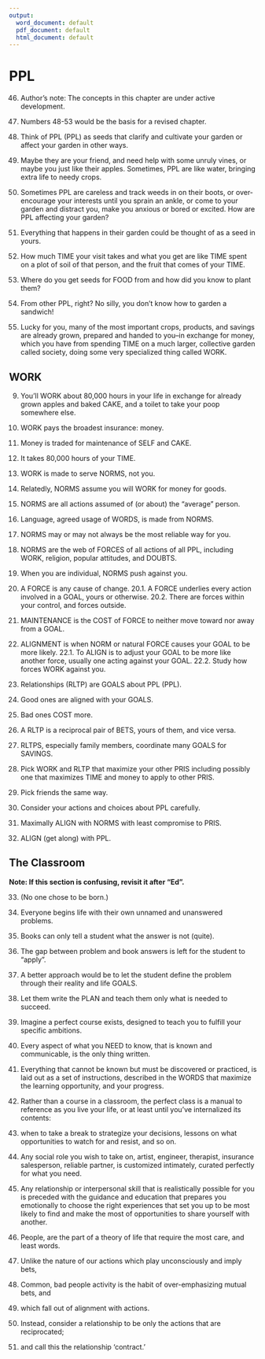 ```yaml
---
output:
  word_document: default
  pdf_document: default
  html_document: default
---
```


# PPL  

46. Author's note: The concepts in this chapter are under active development. 
47. Numbers 48-53 would be the basis for a revised chapter. 

1.	Think of PPL (PPL) as seeds that clarify and cultivate your garden or 
affect your garden in other ways.
2.	Maybe they are your friend, and need help with some unruly vines, or 
maybe you just like their apples. Sometimes, PPL are like water, 
bringing extra life to needy crops. 
3.	Sometimes PPL are careless and track weeds in on their boots, or over-
encourage your interests until you sprain an ankle, or come to your 
garden and distract you, make you anxious or bored or excited. How 
are PPL affecting your garden?
4.	Everything that happens in their garden could be thought of as a seed 
in yours.
5.	How much TIME your visit takes and what you get are like TIME spent 
on a plot of soil of that person, and the fruit that comes of your TIME.

6.	Where do you get seeds for FOOD from and how did you know to 
plant them? 
7.	From other PPL, right? No silly, you don't know how to garden a 
sandwich! 
8.	Lucky for you, many of the most important crops, products, and 
savings are already grown, prepared and handed to you--in exchange 
for money, which you have from spending TIME on a much larger, 
collective garden called society, doing some very specialized thing 
called WORK. 

## WORK  

9.	You'll WORK about 80,000 hours in your life in exchange for already 
grown apples and baked CAKE, and a toilet to take your poop 
somewhere else.

10.	WORK pays the broadest insurance: money. 
11.	Money is traded for maintenance of SELF and CAKE. 
12.	It takes 80,000 hours of your TIME.
13.	WORK is made to serve NORMS, not you.

14.	Relatedly, NORMS assume you will WORK for money for goods. 
15.	NORMS are all actions assumed of (or about) the "average" person.
16.	Language, agreed usage of WORDS, is made from NORMS.
17.	NORMS may or may not always be the most reliable way for you.
18.	NORMS are the web of FORCES of all actions of all PPL, including 
WORK, religion, popular attitudes, and DOUBTS.
19.	When you are individual, NORMS push against you.

20.	A FORCE is any cause of change. 
20.1.	A FORCE underlies every action involved in a GOAL, yours or 
otherwise.
20.2.	There are forces within your control, and forces outside.
21.	MAINTENANCE is the COST of FORCE to neither move toward nor 
away from a GOAL. 
22.	ALIGNMENT is when NORM or natural FORCE causes your GOAL to be 
more likely.
22.1.	To ALIGN is to adjust your GOAL to be more like another force, 
usually one acting against your GOAL. 
22.2.	Study how forces WORK against you. 

23.	Relationships (RLTP) are GOALS about PPL (PPL). 
24.	Good ones are aligned with your GOALS.
25.	Bad ones COST more. 
26.	A RLTP is a reciprocal pair of BETS, yours of them, and vice versa.
27.	RLTPS, especially family members, coordinate many GOALS for 
SAVINGS.

28.	Pick WORK and RLTP that maximize your other PRIS including possibly 
one that maximizes TIME and money to apply to other PRIS.
29.	Pick friends the same way. 
30.	Consider your actions and choices about PPL carefully. 
31.	Maximally ALIGN with NORMS with least compromise to PRIS. 
32.	ALIGN (get along) with PPL.

## The Classroom  

**Note: If this section is confusing, revisit it after "Ed".**  

33.	(No one chose to be born.) 
34.	Everyone begins life with their own unnamed and unanswered 
problems.
35.	Books can only tell a student what the answer is not (quite).
36.	The gap between problem and book answers is left for the student to 
"apply".
37.	A better approach would be to let the student define the problem 
through their reality and life GOALS.
38.	Let them write the PLAN and teach them only what is needed to 
succeed.
39.	Imagine a perfect course exists, designed to teach you to fulfill your 
specific ambitions. 
40.	Every aspect of what you NEED to know, that is known and 
communicable, is the only thing written. 
41.	Everything that cannot be known but must be discovered or practiced, 
is laid out as a set of instructions, described in the WORDS that 
maximize the learning opportunity, and your progress.
42.	Rather than a course in a classroom, the perfect class is a manual to 
reference as you live your life, or at least until you've internalized its 
contents: 
43.	when to take a break to strategize your decisions, lessons on what 
opportunities to watch for and resist, and so on. 
44.	Any social role you wish to take on, artist, engineer, therapist, 
insurance salesperson, reliable partner, is customized intimately, 
curated perfectly for what you need.
45.	Any relationship or interpersonal skill that is realistically possible for 
you is preceded with the guidance and education that prepares you 
emotionally to choose the right experiences that set you up to be 
most likely to find and make the most of opportunities to share 
yourself with another.

48. People, are the part of a theory of life that require the most care, and least words. 
49. Unlike the nature of our actions which play unconsciously and imply bets, 
50. Common, bad people activity is the habit of over-emphasizing mutual bets, and 
51. which fall out of alignment with actions.
52. Instead, consider a relationship to be only the actions that are reciprocated;
53. and call this the relationship 'contract.'

